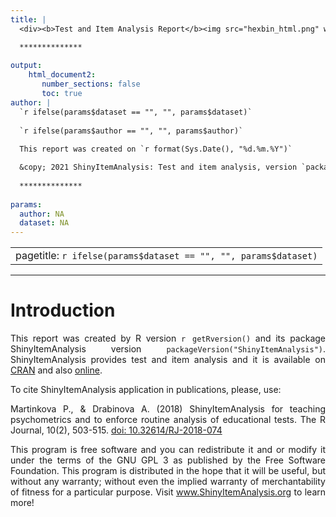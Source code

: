 ```yaml
---
title: |
  <div><b>Test and Item Analysis Report</b><img src="hexbin_html.png" width="160"></img></div>

  **************
  
output:
    html_document2:
       number_sections: false
       toc: true
author: |
  `r ifelse(params$dataset == "", "", params$dataset)`
  
  `r ifelse(params$author == "", "", params$author)`
  
  This report was created on `r format(Sys.Date(), "%d.%m.%Y")`

  &copy; 2021 ShinyItemAnalysis: Test and item analysis, version `packageVersion("ShinyItemAnalysis")`
    
  **************
  
params:
  author: NA
  dataset: NA
---
```


---
pagetitle: `r ifelse(params$dataset == "", "", params$dataset)`
---   

<style>
body {text-align: justify}
</style>
**************

# Introduction

This report was created by R version `r getRversion()` and its package ShinyItemAnalysis version `packageVersion("ShinyItemAnalysis")`. ShinyItemAnalysis provides test and item analysis and it is available on [CRAN](https://CRAN.R-project.org/package=ShinyItemAnalysis) and also [online](https://shiny.cs.cas.cz/ShinyItemAnalysis/). 

To cite ShinyItemAnalysis application in publications, please, use:


  Martinkova P., \& Drabinova A.
  (2018)
  ShinyItemAnalysis for teaching psychometrics and to enforce routine analysis of educational tests. 
  The R Journal, 10(2), 503-515.
  [doi: 10.32614/RJ-2018-074](https://doi.org/10.32614/RJ-2018-074)
  
  
This program is free software and you can redistribute it and or modify it under the terms of the GNU GPL 3 as published by the Free Software Foundation. This program is distributed in the hope that it will be useful, but without any warranty; without even the implied warranty of merchantability of fitness for a particular purpose. Visit [www.ShinyItemAnalysis.org](http://www.shinyitemanalysis.org/) to learn more!

